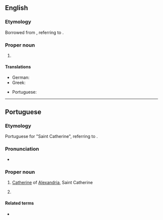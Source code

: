 ==English==
{{wikipedia}}

===Etymology===
Borrowed from {{bor|en|pt|Santa Catarina}}, referring to {{w|Catherine of Alexandria}}.

===Proper noun===
{{en-proper noun|head=Santa Catarina}}

# {{place|en|state|r/South Region|c/Brazil|capital=Florianópolis}}

====Translations====
{{trans-top|state in southern Brazil}}
* German: {{t|de|Santa Catarina|n}}
* Greek: {{t|el|Σάντα Καταρίνα|f}}
{{trans-mid}}
* Portuguese: {{t+|pt|Santa Catarina|f}}
{{trans-bottom}}

----

==Portuguese==

===Etymology===
Portuguese for "Saint Catherine", referring to {{w|Catherine of Alexandria}}.

===Pronunciation===
{{pt-IPA}}
* {{audio|pt|Pt-br Santa Catarina.ogg|Audio (BR)}}

===Proper noun===
{{pt-proper noun|f|head=[[santa|Santa]] [[Catarina]]}}
# {{senseid|pt|Catherine of Alexandria}} [[Catherine]] of [[Alexandria]], Saint Catherine
# {{place|pt|state|r/South Region|c/Brazil|capital=Florianópolis}}
#: {{syn|pt|SC}} {{gloss|abbreviation}}

====Related terms====
* {{l|pt|catarinense}} {{gloss|[[demonym]] of the Brazilian state}}